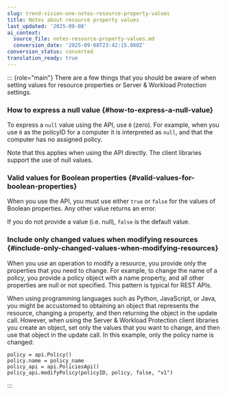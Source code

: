 ```yaml
---
slug: trend-vision-one-notes-resource-property-values
title: Notes about resource property values
last_updated: '2025-09-08'
ai_context:
  source_file: notes-resource-property-values.md
  conversion_date: '2025-09-08T23:42:15.080Z'
conversion_status: converted
translation_ready: true
---
```


::: {role="main"}
There are a few things that you should be aware of when setting values for resource properties or Server & Workload Protection settings.

### How to express a null value {#how-to-express-a-null-value}

To express a `null` value using the API, use `0` (zero). For example, when you use `0` as the policyID for a computer it is interpreted as `null`, and that the computer has no assigned policy.

Note that this applies when using the API directly. The client libraries support the use of null values.

### Valid values for Boolean properties {#valid-values-for-boolean-properties}

When you use the API, you must use either `true` or `false` for the values of Boolean properties. Any other value returns an error.

If you do not provide a value (i.e. null), `false` is the default value.

### Include only changed values when modifying resources {#include-only-changed-values-when-modifying-resources}

When you use an operation to modify a resource, you provide only the properties that you need to change. For example, to change the name of a policy, you provide a policy object with a name property, and all other properties are null or not specified. This pattern is typical for REST APIs.

When using programming languages such as Python, JavaScript, or Java, you might be accustomed to obtaining an object that represents the resource, changing a property, and then returning the object in the update call. However, when using the Server & Workload Protection client libraries you create an object, set only the values that you want to change, and then use that object in the update call. In this example, only the policy name is changed:

``` codeblock
policy = api.Policy()
policy.name = policy_name
policy_api = api.PoliciesApi()
policy_api.modifyPolicy(policyID, policy, false, "v1")
```
:::

